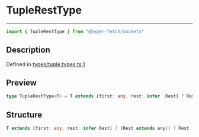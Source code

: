 

# TupleRestType

<div class="api-docs__separator" data-reactroot="">

---

</div><div class="api-docs__import" data-reactroot="">

```ts
import { TupleRestType } from "@hyper-fetch/sockets"
```

</div><div class="api-docs__section">

## Description

</div><div class="api-docs__description"><span class="api-docs__do-not-parse">



</span></div><p class="api-docs__definition">

Defined in [types/tuple.types.ts:1](https://github.com/BetterTyped/hyper-fetch/blob/c44d728f/packages/sockets/src/types/tuple.types.ts#L1)

</p><div class="api-docs__section">

## Preview

</div><div class="api-docs__preview type single">

```ts
type TupleRestType<T> = T extends [first: any, rest: infer  Rest] ? Rest extends any[] ? Rest : [] : [];
```

</div><div class="api-docs__section">

## Structure

</div><div class="api-docs__returns">

```ts
T extends [first: any, rest: infer Rest] ? (Rest extends any[] ? Rest : [undefined]) : [undefined]
```

</div>